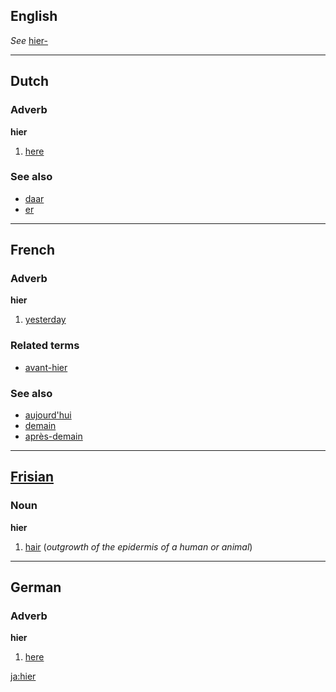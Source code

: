 ==English==
''See'' [[hier-]]

----
==Dutch==
=== Adverb===
'''hier'''

#[[here]]

===See also===
*[[daar]]
*[[er]]

----
==French==
=== Adverb===
'''hier'''

#[[yesterday]]

===Related terms===
*[[avant-hier]]

===See also===
*[[aujourd'hui]]
*[[demain]]
*[[après-demain]]

----
==[[Frisian]]==
=== Noun ===
'''hier'''

# [[hair]] (''outgrowth of the epidermis of a human or animal'')

----
==German==
===Adverb===
'''hier'''

#[[here]]
[[ja:hier]]